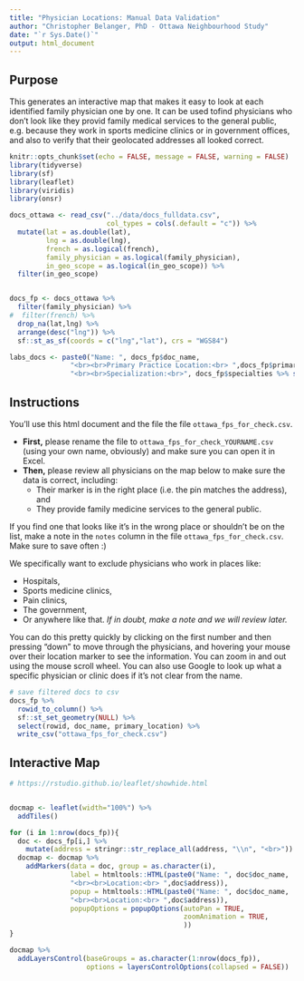```yaml
---
title: "Physician Locations: Manual Data Validation"
author: "Christopher Belanger, PhD - Ottawa Neighbourhood Study"
date: "`r Sys.Date()`"
output: html_document
---
```


## Purpose

This generates an interactive map that makes it easy to look at each identified family physician one by one. It can be used tofind physicians who don't look like they provid family medical services to the general public, e.g. because they work in sports medicine clinics or in government offices, and also to verify that their geolocated addresses all looked correct.

```r
knitr::opts_chunk$set(echo = FALSE, message = FALSE, warning = FALSE)
library(tidyverse)
library(sf)
library(leaflet)
library(viridis)
library(onsr)

docs_ottawa <- read_csv("../data/docs_fulldata.csv",
                        col_types = cols(.default = "c")) %>%
  mutate(lat = as.double(lat),
         lng = as.double(lng),
         french = as.logical(french),
         family_physician = as.logical(family_physician),
         in_geo_scope = as.logical(in_geo_scope)) %>%
  filter(in_geo_scope)


docs_fp <- docs_ottawa %>%
  filter(family_physician) %>%
#  filter(french) %>%
  drop_na(lat,lng) %>%
  arrange(desc("lng")) %>%
  sf::st_as_sf(coords = c("lng","lat"), crs = "WGS84") 

labs_docs <- paste0("Name: ", docs_fp$doc_name, 
               "<br><br>Primary Practice Location:<br> ",docs_fp$primary_location  %>% str_replace_all("\\n", "<br>"),
               "<br><br>Specialization:<br>", docs_fp$specialties %>% str_replace_all("\\n", "<br>")) %>% purrr::map(htmltools::HTML)


```


## Instructions

You'll use this html document and the file the file `ottawa_fps_for_check.csv`. 

* **First,** please rename the file to `ottawa_fps_for_check_YOURNAME.csv` (using your own name, obviously) and make sure you can open it in Excel.
* **Then,** please review all physicians on the map below to make sure the data is correct, including:
  * Their marker is in the right place (i.e. the pin matches the address), and
  * They provide family medicine services to the general public. 

If you find one that looks like it's in the wrong place or shouldn't be on the list, make a note in the `notes` column in the file `ottawa_fps_for_check.csv`. Make sure to save often :)

We specifically want to exclude physicians who work in places like:

* Hospitals,
* Sports medicine clinics,
* Pain clinics,
* The government, 
* Or anywhere like that. *If in doubt, make a note and we will review later.*

You can do this pretty quickly by clicking on the first number and then pressing "down" to move through the physicians, and hovering your mouse over their location marker to see the information. You can zoom in and out using the mouse scroll wheel. You can also use Google to look up what a specific physician or clinic does if it's not clear from the name.


```r
# save filtered docs to csv
docs_fp %>%
  rowid_to_column() %>%
  sf::st_set_geometry(NULL) %>%
  select(rowid, doc_name, primary_location) %>%
  write_csv("ottawa_fps_for_check.csv")
```


## Interactive Map

```r
# https://rstudio.github.io/leaflet/showhide.html


docmap <- leaflet(width="100%") %>%
  addTiles()

for (i in 1:nrow(docs_fp)){
  doc <- docs_fp[i,] %>%
    mutate(address = stringr::str_replace_all(address, "\\n", "<br>"))
  docmap <- docmap %>%
    addMarkers(data = doc, group = as.character(i),
               label = htmltools::HTML(paste0("Name: ", doc$doc_name, 
               "<br><br>Location:<br> ",doc$address)),
               popup = htmltools::HTML(paste0("Name: ", doc$doc_name, 
               "<br><br>Location:<br> ",doc$address)),
               popupOptions = popupOptions(autoPan = TRUE,
                                           zoomAnimation = TRUE,
                                           ))
}

docmap %>%
  addLayersControl(baseGroups = as.character(1:nrow(docs_fp)),
                   options = layersControlOptions(collapsed = FALSE))


```